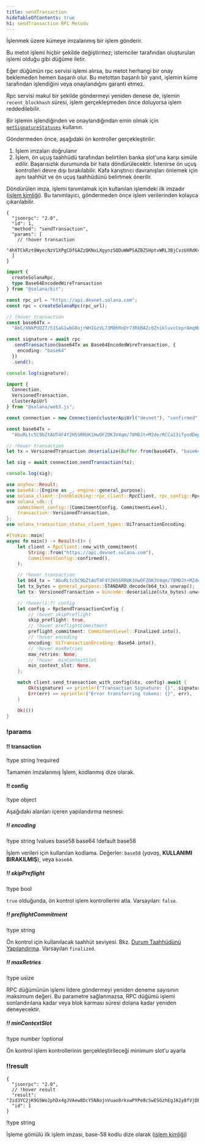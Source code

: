```yaml
---
title: sendTransaction
hideTableOfContents: true
h1: sendTransaction RPC Metodu
---
```


İşlenmek üzere kümeye imzalanmış bir işlem gönderir.

Bu metot işlemi hiçbir şekilde değiştirmez; istemciler tarafından oluşturulan
işlemi olduğu gibi düğüme iletir.

Eğer düğümün rpc servisi işlemi alırsa, bu metot herhangi bir onay beklemeden
hemen başarılı olur. Bu metottan başarılı bir yanıt, işlemin küme tarafından
işlendiğini veya onaylandığını garanti etmez.

Rpc servisi makul bir şekilde göndermeyi yeniden denese de, işlemin
`recent_blockhash` süresi, işlem gerçekleşmeden önce doluyorsa işlem
reddedilebilir.

Bir işlemin işlendiğinden ve onaylandığından emin olmak için
[`getSignatureStatuses`](/docs/rpc/http/getsignaturestatuses) kullanın.

Göndermeden önce, aşağıdaki ön kontroller gerçekleştirilir:

1. İşlem imzaları doğrulanır
2. İşlem, ön uçuş taahhüdü tarafından belirtilen banka slot'una karşı simüle
   edilir. Başarısızlık durumunda bir hata döndürülecektir. İstenirse ön uçuş
   kontrolleri devre dışı bırakılabilir. Kafa karıştırıcı davranışları önlemek
   için aynı taahhüt ve ön uçuş taahhüdünü belirtmek önerilir.

Döndürülen imza, işlemi tanımlamak için kullanılan işlemdeki ilk imzadır
([işlem kimliği](/docs/references/terminology#transaction-id)). Bu tanımlayıcı,
göndermeden önce işlem verilerinden kolayca çıkarılabilir.

<APIMethod>

```jsonc !!request curl
{
  "jsonrpc": "2.0",
  "id": 1,
  "method": "sendTransaction",
  "params": [
    // !hover transaction
    "4hXTCkRzt9WyecNzV1XPgCDfGAZzQKNxLXgynz5QDuWWPSAZBZSHptvWRL3BjCvzUXRdKvHL2b7yGrRQcWyaqsaBCncVG7BFggS8w9snUts67BSh3EqKpXLUm5UMHfD7ZBe9GhARjbNQMLJ1QD3Spr6oMTBU6EhdB4RD8CP2xUxr2u3d6fos36PD98XS6oX8TQjLpsMwncs5DAMiD4nNnR8NBfyghGCWvCVifVwvA8B8TJxE1aiyiv2L429BCWfyzAme5sZW8rDb14NeCQHhZbtNqfXhcp2tAnaAT"
  ]
}
```

```ts !!request title="Kit"
import {
  createSolanaRpc,
  type Base64EncodedWireTransaction
} from "@solana/kit";

const rpc_url = "https://api.devnet.solana.com";
const rpc = createSolanaRpc(rpc_url);

// !hover transaction
const base64Tx =
  "AbC/XNkPUUZ7/51SaG1wbG0ojrWHIGzVL73M8hRnDr73RkBAZc0ZnikluvcCeprAmqHDJrcPxPUbvEJMVBIiVQeAAQABAzfDSQC/GjcggrLsDpYz7jAlT+Gca846HqtFb8UQMM9cCWPIi4AX32PV8HrY7/1WgoRc3IATttceZsUMeQ1qx7UAAAAAAAAAAAAAAAAAAAAAAAAAAAAAAAAAAAAAAAAAAIgsVWEgMTiOYp63gTtuYGw+izfm6wKQdivpiXQBpNnYAQICAAEMAgAAAEBCDwAAAAAAAA==";

const signature = await rpc
  .sendTransaction(base64Tx as Base64EncodedWireTransaction, {
    encoding: "base64"
  })
  .send();

console.log(signature);
```

```ts !!request title="web3.js"
import {
  Connection,
  VersionedTransaction,
  clusterApiUrl
} from "@solana/web3.js";

const connection = new Connection(clusterApiUrl("devnet"), "confirmed");

const base64Tx =
  "AbuRLtc5C9bZtAUT4F4Y2H5SRRUK1HwOFZOK3V4qm/78MDJt+M2de/RCCaI3iTyodDepmrkUWbss0XRHS0lk5AOAAQABAzfDSQC/GjcggrLsDpYz7jAlT+Gca846HqtFb8UQMM9cCWPIi4AX32PV8HrY7/1WgoRc3IATttceZsUMeQ1qx7UAAAAAAAAAAAAAAAAAAAAAAAAAAAAAAAAAAAAAAAAAAD2dTRgcJmzcoGH1R3c2WqtHah2H19KvbC1p6BxLDqfoAQICAAEMAgAAAADKmjsAAAAAAA==";

// !hover transaction
let tx = VersionedTransaction.deserialize(Buffer.from(base64Tx, "base64"));

let sig = await connection.sendTransaction(tx);

console.log(sig);
```

```rs !!request title="Rust"
use anyhow::Result;
use base64::{Engine as _, engine::general_purpose};
use solana_client::{nonblocking::rpc_client::RpcClient, rpc_config::RpcSendTransactionConfig};
use solana_sdk::{
    commitment_config::{CommitmentConfig, CommitmentLevel},
    transaction::VersionedTransaction,
};
use solana_transaction_status_client_types::UiTransactionEncoding;

#[tokio::main]
async fn main() -> Result<()> {
    let client = RpcClient::new_with_commitment(
        String::from("https://api.devnet.solana.com"),
        CommitmentConfig::confirmed(),
    );

    // !hover transaction
    let b64_tx = "AbuRLtc5C9bZtAUT4F4Y2H5SRRUK1HwOFZOK3V4qm/78MDJt+M2de/RCCaI3iTyodDepmrkUWbss0XRHS0lk5AOAAQABAzfDSQC/GjcggrLsDpYz7jAlT+Gca846HqtFb8UQMM9cCWPIi4AX32PV8HrY7/1WgoRc3IATttceZsUMeQ1qx7UAAAAAAAAAAAAAAAAAAAAAAAAAAAAAAAAAAAAAAAAAAD2dTRgcJmzcoGH1R3c2WqtHah2H19KvbC1p6BxLDqfoAQICAAEMAgAAAADKmjsAAAAAAA==";
    let tx_bytes = general_purpose::STANDARD.decode(b64_tx).unwrap();
    let tx: VersionedTransaction = bincode::deserialize(&tx_bytes).unwrap();

    // !hover(1:7) config
    let config = RpcSendTransactionConfig {
        // !hover skipPreflight
        skip_preflight: true,
        // !hover preflightCommitment
        preflight_commitment: CommitmentLevel::Finalized.into(),
        // !hover encoding
        encoding: UiTransactionEncoding::Base64.into(),
        // !hover maxRetries
        max_retries: None,
        // !hover  minContextSlot
        min_context_slot: None,
    };

    match client.send_transaction_with_config(&tx, config).await {
        Ok(signature) => println!("Transaction Signature: {}", signature),
        Err(err) => eprintln!("Error transferring tokens: {}", err),
    }

    Ok(())
}
```

### !params

#### !! transaction

!type string !required

Tamamen imzalanmış İşlem, kodlanmış dize olarak.

#### !! config

!type object

Aşağıdaki alanları içeren yapılandırma nesnesi:

##### !! encoding

!type string !values base58 base64 !default base58

İşlem verileri için kullanılan kodlama. Değerler: `base58` (_yavaş_, **KULLANIMI
BIRAKILMIŞ**), veya `base64`.

##### !! skipPreflight

!type bool

`true` olduğunda, ön kontrol işlem kontrollerini atla. Varsayılan: `false`.

##### !! preflightCommitment

!type string

Ön kontrol için kullanılacak taahhüt seviyesi. Bkz.
[Durum Taahhüdünü Yapılandırma](/docs/rpc/index.mdx#configuring-state-commitment).
Varsayılan `finalized`.

##### !! maxRetries

!type usize

RPC düğümünün işlemi lidere göndermeyi yeniden deneme sayısının maksimum değeri.
Bu parametre sağlanmazsa, RPC düğümü işlemi sonlandırılana kadar veya blok
karması süresi dolana kadar yeniden deneyecektir.

##### !! minContextSlot

!type number !optional

Ön kontrol işlem kontrollerinin gerçekleştirileceği minimum slot'u ayarla

### !!result

```jsonc !response
{
  "jsonrpc": "2.0",
  // !hover result
  "result": "2id3YC2jK9G5Wo2phDx4gJVAew8DcY5NAojnVuao8rkxwPYPe8cSwE5GzhEgJA2y8fVjDEo6iR6ykBvDxrTQrtpb",
  "id": 1
}
```

!type string

İşleme gömülü ilk işlem imzası, base-58 kodlu dize olarak
([işlem kimliği](/docs/references/terminology#transaction-id))

</APIMethod>
